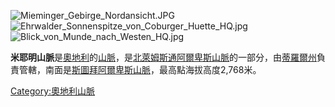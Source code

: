 [[Image:Mieminger_Gebirge_Nordansicht.JPG|thumb]]
[[Image:Ehrwalder_Sonnenspitze_von_Coburger_Huette_HQ.jpg|thumb]]
[[Image:Blick_von_Munde_nach_Westen_HQ.jpg|thumb]]

'''米耶明山脈'''是[[奧地利|奧地利]]的[[山脈|山脈]]，是[[北萊姆斯通阿爾卑斯山脈|北萊姆斯通阿爾卑斯山脈]]的一部分，由[[蒂羅爾州|蒂羅爾州]]負責管轄，南面是[[斯圖拜阿爾卑斯山脈|斯圖拜阿爾卑斯山脈]]，最高點海拔高度2,768米。

{{Austria-geo-stub}}
[[Category:奧地利山脈|Category:奧地利山脈]]